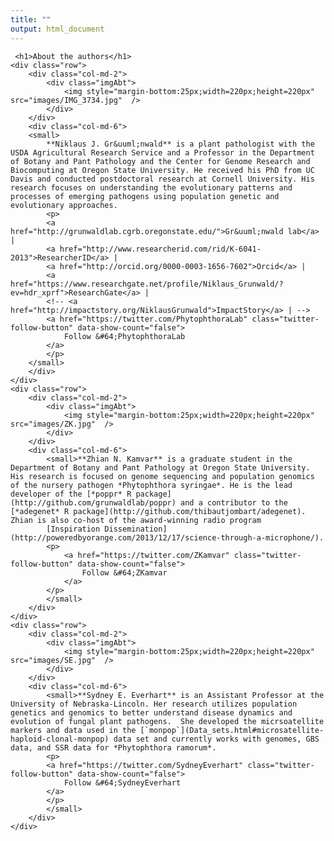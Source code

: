 ```yaml
---
title: ""
output: html_document
---
```



<script>
!function(d,s,id){var js,fjs=d.getElementsByTagName(s)[0],p=/^http:/.test(d.location)?'http':'https';if(!d.getElementById(id)){js=d.createElement(s);js.id=id;js.src=p+'://platform.twitter.com/widgets.js';fjs.parentNode.insertBefore(js,fjs);}}(document, 'script', 'twitter-wjs');
</script>

<div class="container">
     <h1>About the authors</h1>
    <div class="row">
        <div class="col-md-2">
            <div class="imgAbt">
                <img style="margin-bottom:25px;width=220px;height=220px" src="images/IMG_3734.jpg"  />
            </div>
        </div>
        <div class="col-md-6">
        <small>
            **Niklaus J. Gr&uuml;nwald** is a plant pathologist with the USDA Agricultural Research Service and a Professor in the Department of Botany and Pant Pathology and the Center for Genome Research and Biocomputing at Oregon State University. He received his PhD from UC Davis and conducted postdoctoral research at Cornell University. His research focuses on understanding the evolutionary patterns and processes of emerging pathogens using population genetic and evolutionary approaches. 
            <p>
            <a href="http://grunwaldlab.cgrb.oregonstate.edu/">Gr&uuml;nwald lab</a> | 
            <a href="http://www.researcherid.com/rid/K-6041-2013">ResearcherID</a> | 
            <a href="http://orcid.org/0000-0003-1656-7602">Orcid</a> | 
            <a href="https://www.researchgate.net/profile/Niklaus_Grunwald/?ev=hdr_xprf">ResearchGate</a> | 
            <!-- <a href="http://impactstory.org/NiklausGrunwald">ImpactStory</a> | -->
            <a href="https://twitter.com/PhytophthoraLab" class="twitter-follow-button" data-show-count="false">
                Follow &#64;PhytophthoraLab
            </a> 
            </p>
        </small>
        </div>
    </div>
    <div class="row">
        <div class="col-md-2">
            <div class="imgAbt">
                <img style="margin-bottom:25px;width=220px;height=220px" src="images/ZK.jpg"  />
            </div>
        </div>
        <div class="col-md-6">
            <small>**Zhian N. Kamvar** is a graduate student in the Department of Botany and Pant Pathology at Oregon State University. His research is focused on genome sequencing and population genomics of the nursery pathogen *Phytophthora syringae*. He is the lead developer of the [*poppr* R package](http://github.com/grunwaldlab/poppr) and a contributor to the [*adegenet* R package](http://github.com/thibautjombart/adegenet). Zhian is also co-host of the award-winning radio program 
            [Inspiration Dissemination](http://poweredbyorange.com/2013/12/17/science-through-a-microphone/). 
            <p>
                <a href="https://twitter.com/ZKamvar" class="twitter-follow-button" data-show-count="false">
                    Follow &#64;ZKamvar
                </a>
            </p>
            </small>
        </div>
    </div>
    <div class="row">
        <div class="col-md-2">
            <div class="imgAbt">
                <img style="margin-bottom:25px;width=220px;height=220px" src="images/SE.jpg"  />
            </div>
        </div>
        <div class="col-md-6">
            <small>**Sydney E. Everhart** is an Assistant Professor at the University of Nebraska-Lincoln. Her research utilizes population genetics and genomics to better understand disease dynamics and evolution of fungal plant pathogens.  She developed the micrsoatellite markers and data used in the [`monpop`](Data_sets.html#microsatellite-haploid-clonal-monpop) data set and currently works with genomes, GBS data, and SSR data for *Phytophthora ramorum*.
            <p>
            <a href="https://twitter.com/SydneyEverhart" class="twitter-follow-button" data-show-count="false">
                Follow &#64;SydneyEverhart
            </a>
            </p>
            </small>
        </div>
    </div>
</div>
